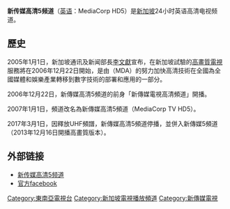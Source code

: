 {{TV channel|[[新傳媒高清5頻道|新傳媒高清5頻道]]}}
{{多個問題|
{{expand|time=2016-02-03T12:09:19+00:00}}
{{unreferenced|time=2016-02-03T12:09:19+00:00}}
}}
{{Incomplete|time=2016-02-26T06:34:44+00:00}}
{{电视频道信息框
| 频道名称            = HD5<br>高清5频道
| 频道图片文件         = 
| 频道图片大小         = 
| 频道图片名称         = 
| 开播日期            = 2007年1月1日
| 停播日期            = 2017年3月1日
| 收视份额            = 
| 收视份额调查时间      = 
| 收视份额资料来源      =
| 所有者              = [[新传媒私人有限公司|新传媒私人有限公司]]
| 旧称                = 
| 取代者              = 
| 姊妹频道            = [[新传媒5频道|5频道]]<br>[[新传媒朝陽频道|朝陽频道]]<br>[[新传媒U频道|U频道]]<br>[[新传媒8频道|8频道]]<br>[[新传媒春天频道|春天频道]]
| 重播服务频道         = 
| 播出地区            = [[新加坡|新加坡]]、[[马来西亚|马来西亚]][[柔佛州|柔佛州]]南部、[[印尼|印尼]][[廖内群岛|廖内群岛]]北部
|}}

'''新传媒高清5频道'''（[[英语|英语]]：MediaCorp HD5）是[[新加坡|新加坡]]24小时英语高清电视频道。

==歷史==
2005年1月1日，新加坡通讯及新闻部長[[李文獻|李文獻]]宣布，在新加坡試驗的[[高清电视|高畫質電視]]服務將在2006年12月22日開始，是由{{link-en|新加坡媒體發展管理局|Media Development Authority}}（MDA）的努力加快高清技術在全國為全國媒體和娛樂產業轉移到數字技術的部署和應用的一部分。

2006年12月22日，新傳媒高清5頻道的前身「新傳媒電視高清頻道」開播。

2007年1月1日，頻道改名為新傳媒高清5頻道（MediaCorp TV HD5）。

2017年3月1日，因釋放UHF頻譜，新傳媒高清5頻道停播，並併入新傳媒5頻道（2013年12月16日開播高畫質版本）。

==外部链接==
* [http://tv.toggle.sg/en/channel5 新传媒高清5频道] {{Wayback|url=http://tv.toggle.sg/en/channel5 |date=20160223105002 }}
* [http://www.facebook.com/MediacorpCh5 官方facebook] {{Wayback|url=http://www.facebook.com/MediacorpCh5 |date=20160302123638 }}

{{新傳媒}}

[[Category:東南亞電視台|Category:東南亞電視台]]
[[Category:新加坡電視播放頻道|Category:新加坡電視播放頻道]]
[[Category:新傳媒電視|Category:新傳媒電視]]
